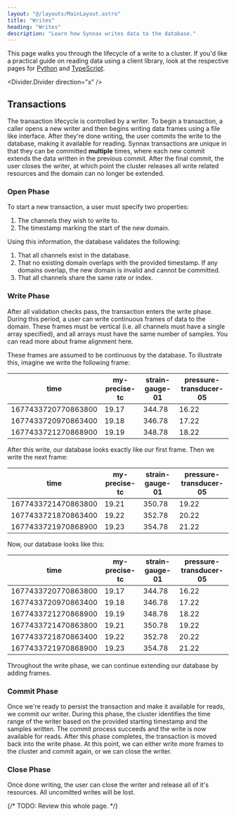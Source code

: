 ```yaml
---
layout: "@/layouts/MainLayout.astro"
title: "Writes"
heading: "Writes"
description: "Learn how Synnax writes data to the database."
---
```


This page walks you through the lifecycle of a write to a cluster. If you'd like
a practical guide on reading data using a client library, look at the respective
pages for [Python](../python-client/write-data) and
[TypeScript](../typescript-client/write-data).

<Divider.Divider direction="x" />

## Transactions

The transaction lifecycle is controlled by a writer. To begin a transaction, a
caller opens a new writer and then begins writing data frames using a file like
interface. After they're done writing, the user commits the write to the
database, making it available for reading. Synnax transactions are unique in
that they can be committed **multiple** times, where each new commit extends the
data written in the previous commit. After the final commit, the user closes the
writer, at which point the cluster releases all write related resources and the
domain can no longer be extended.

### Open Phase

To start a new transaction, a user must specify two properties:

1. The channels they wish to write to.
2. The timestamp marking the start of the new domain.

Using this information, the database validates the following:

1. That all channels exist in the database.
2. That no existing domain overlaps with the provided timestamp. If any domains
   overlap, the new domain is invalid and cannot be committed.
3. That all channels share the same rate or index. 

### Write Phase

After all validation checks pass, the transaction enters the write phase. During
this period, a user can write continuous frames of data to the domain. These
frames must be vertical (i.e. all channels must have a single array specified),
and all arrays must have the same number of samples. You can read more about
frame alignment here.

These frames are assumed to be continuous by the database. To illustrate this,
imagine we write the following frame:

| time                | my-precise-tc | strain-gauge-01 | pressure-transducer-05 |
| ------------------- | ------------- | --------------- | ---------------------- |
| 1677433720770863800 | 19.17         | 344.78          | 16.22                  |
| 1677433720970863400 | 19.18         | 346.78          | 17.22                  |
| 1677433721270868900 | 19.19         | 348.78          | 18.22                  |

After this write, our database looks exactly like our first frame. Then we write
the next frame:

| time                | my-precise-tc | strain-gauge-01 | pressure-transducer-05 |
| ------------------- | ------------- | --------------- | ---------------------- |
| 1677433721470863800 | 19.21         | 350.78          | 19.22                  |
| 1677433721870863400 | 19.22         | 352.78          | 20.22                  |
| 1677433721970868900 | 19.23         | 354.78          | 21.22                  |

Now, our database looks like this:

| time                | my-precise-tc | strain-gauge-01 | pressure-transducer-05 |
| ------------------- | ------------- | --------------- | ---------------------- |
| 1677433720770863800 | 19.17         | 344.78          | 16.22                  |
| 1677433720970863400 | 19.18         | 346.78          | 17.22                  |
| 1677433721270868900 | 19.19         | 348.78          | 18.22                  |
| 1677433721470863800 | 19.21         | 350.78          | 19.22                  |
| 1677433721870863400 | 19.22         | 352.78          | 20.22                  |
| 1677433721970868900 | 19.23         | 354.78          | 21.22                  |

Throughout the write phase, we can continue extending our database by adding
frames.

### Commit Phase

Once we're ready to persist the transaction and make it available for reads, we
commit our writer. During this phase, the cluster identifies the time range of
the writer based on the provided starting timestamp and the samples written. The
commit process succeeds and the write is now available for reads. After this
phase completes, the transaction is moved back into the write phase. At this
point, we can either write more frames to the cluster and commit again, or we
can close the writer.

### Close Phase

Once done writing, the user can close the writer and release all of it's
resources. All uncomitted writes will be lost.

{/* TODO: Review this whole page. */}
